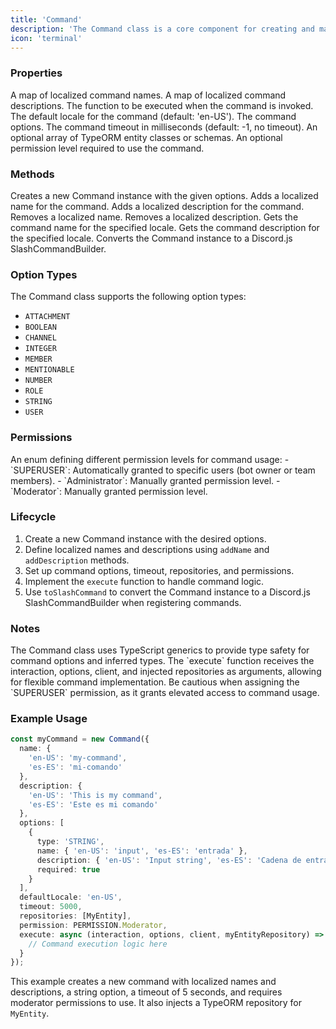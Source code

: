```yaml
---
title: 'Command'
description: 'The Command class is a core component for creating and managing Discord slash commands. It provides a type-safe and flexible way to define command options, localized names and descriptions, and execution logic, while also integrating with permissions and database repositories.'
icon: 'terminal'
---
```


### Properties
<ResponseField name="name" type="Map<Locale, string>" required>
A map of localized command names.
</ResponseField>
<ResponseField name="description" type="Map<Locale, string>" required>
A map of localized command descriptions.
</ResponseField>
<ResponseField name="execute" type="CommandExecutor" required>
The function to be executed when the command is invoked.
</ResponseField>
<ResponseField name="defaultLocale" type="LocaleString" required>
The default locale for the command (default: 'en-US').
</ResponseField>
<ResponseField name="options" type="InferOptions<T, L>" required>
The command options.
</ResponseField>
<ResponseField name="timeout" type="number">
The command timeout in milliseconds (default: -1, no timeout).
</ResponseField>
<ResponseField name="repositories" type="R">
An optional array of TypeORM entity classes or schemas.
</ResponseField>
<ResponseField name="permission" type="PERMISSION">
An optional permission level required to use the command.
</ResponseField>

### Methods
<ResponseField name="constructor" type="Command">
Creates a new Command instance with the given options.
</ResponseField>
<ResponseField name="addName" type="this">
Adds a localized name for the command.
</ResponseField>
<ResponseField name="addDescription" type="this">
Adds a localized description for the command.
</ResponseField>
<ResponseField name="removeName" type="this">
Removes a localized name.
</ResponseField>
<ResponseField name="removeDescription" type="this">
Removes a localized description.
</ResponseField>
<ResponseField name="getName" type="string | undefined">
Gets the command name for the specified locale.
</ResponseField>
<ResponseField name="getDescription" type="string | undefined">
Gets the command description for the specified locale.
</ResponseField>
<ResponseField name="toSlashCommand" type="SlashCommandBuilder">
Converts the Command instance to a Discord.js SlashCommandBuilder.
</ResponseField>

### Option Types
The Command class supports the following option types:
- `ATTACHMENT`
- `BOOLEAN`
- `CHANNEL`
- `INTEGER`
- `MEMBER`
- `MENTIONABLE`
- `NUMBER`
- `ROLE`
- `STRING`
- `USER`

### Permissions
<ResponseField name="PERMISSION" type="enum">
An enum defining different permission levels for command usage:
- `SUPERUSER`: Automatically granted to specific users (bot owner or team members).
- `Administrator`: Manually granted permission level.
- `Moderator`: Manually granted permission level.
</ResponseField>

### Lifecycle
1. Create a new Command instance with the desired options.
2. Define localized names and descriptions using `addName` and `addDescription` methods.
3. Set up command options, timeout, repositories, and permissions.
4. Implement the `execute` function to handle command logic.
5. Use `toSlashCommand` to convert the Command instance to a Discord.js SlashCommandBuilder when registering commands.

### Notes
<Note>
The Command class uses TypeScript generics to provide type safety for command options and inferred types.
</Note>
<Note>
The `execute` function receives the interaction, options, client, and injected repositories as arguments, allowing for flexible command implementation.
</Note>
<Warning>
Be cautious when assigning the `SUPERUSER` permission, as it grants elevated access to command usage.
</Warning>

### Example Usage
```typescript
const myCommand = new Command({
  name: {
    'en-US': 'my-command',
    'es-ES': 'mi-comando'
  },
  description: {
    'en-US': 'This is my command',
    'es-ES': 'Este es mi comando'
  },
  options: [
    {
      type: 'STRING',
      name: { 'en-US': 'input', 'es-ES': 'entrada' },
      description: { 'en-US': 'Input string', 'es-ES': 'Cadena de entrada' },
      required: true
    }
  ],
  defaultLocale: 'en-US',
  timeout: 5000,
  repositories: [MyEntity],
  permission: PERMISSION.Moderator,
  execute: async (interaction, options, client, myEntityRepository) => {
    // Command execution logic here
  }
});
```

This example creates a new command with localized names and descriptions, a string option, a timeout of 5 seconds, and requires moderator permissions to use. It also injects a TypeORM repository for `MyEntity`.